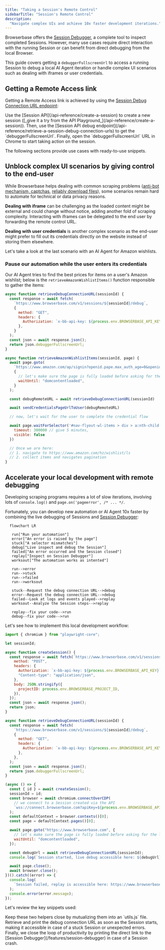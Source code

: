 ```yaml
---
title: "Taking a Session's Remote Control"
sidebarTitle: "Session's Remote Control"
description:
  "Navigate complex UIs and achieve 10x faster development iterations."
---
```


Browserbase offers the [Session Debugger](/features/session-debugger), a
complete tool to inspect completed Sessions. However, many use cases require
direct interaction with the running Session or can benefit from direct debugging
from the local Browser.

This guide covers getting a `debuggerFullscreenUrl` to access a running Session
to debug a local AI Agent iteration or handle complex UI scenarios such as
dealing with iframes or user credentials.

## Getting a Remote Access link

Getting a Remote Access link is achieved by using the
[Session Debug Connection URL endpoint](/api-reference/retrieve-a-session-debug-connection-urls):

<Steps>

<Step title="Start a Session">
  Use the [Session API](/api-reference/create-a-session) to create a new session
  ([_give it a try from the API Playground_](/api-reference/create-a-session)).
</Step>

<Step title="Request a debug connection URL">
  Then, use the [Session API debug
  endpoint](/api-reference/retrieve-a-session-debug-connection-urls) to get the
  `debuggerFullscreenUrl`.
</Step>

<Step title="Open the Session from your local Chrome browser">
  Finally, open the `debuggerFullscreenUrl` URL in Chrome to start taking action
  on the session.
</Step>

</Steps>

The following sections provide use cases with ready-to-use snippets.

## Unblock complex UI scenarios by giving control to the end-user

While Browserbase helps dealing with common scraping problems
([anti-bot mechanism, captchas](/features/stealth-mode),
[reliably download files](/features/sessions#downloading-files)), some scenarios
remain hard to automate for technical or data privacy reasons.

**Dealing with iframe** can be challenging as the loaded content might be
external and could change without notice, adding another fold of scraping
complexity. Interacting with iframes can be delegated to the end user by
forwarding the remote control URL.

**Dealing with user credentials** is another complex scenario as the end-user
might prefer to fill out its credentials directly on the website instead of
storing them elsewhere.

Let's take a look at the last scenario with an AI Agent for Amazon wishlists.

### Pause our automation while the user enters its credentials

Our AI Agent tries to find the best prices for items on a user's Amazon
wishlist; below is the `retrieveAmazonWishlistItems()` function responsible to
gather the items:

```js
async function retrieveDebugConnectionURL(sessionId) {
  const response = await fetch(
    `https://www.browserbase.com/v1/sessions/${sessionId}/debug`,
    {
      method: "GET",
      headers: {
        Authorization: `x-bb-api-key: ${process.env.BROWSERBASE_API_KEY}`,
      },
    }
  );
  const json = await response.json();
  return json.debuggerFullscreenUrl;
}

async function retrieveAmazonWishlistItems(sessionId, page) {
  await page.goto(
    `https://www.amazon.com/ap/signin?openid.pape.max_auth_age=0&openid.return_to=https%3A%2F%2Fwww.amazon.com%2F%3Fref_%3Dnav_signin&openid.identity=http%3A%2F%2Fspecs.openid.net%2Fauth%2F2.0%2Fidentifier_select&openid.assoc_handle=usflex&openid.mode=checkid_setup&openid.claimed_id=http%3A%2F%2Fspecs.openid.net%2Fauth%2F2.0%2Fidentifier_select&openid.ns=http%3A%2F%2Fspecs.openid.net%2Fauth%2F2.0`,
    {
      // let's make sure the page is fully loaded before asking for the live debug URL
      waitUntil: "domcontentloaded",
    }
  );

  const debugRemoteURL = await retrieveDebugConnectionURL(sessionId)

  await sendCredentialsPageUrlToUser(debugRemoteURL)

  // now, let's wait for the user to complete the credential flow

  await page.waitForSelector('#nav-flyout-wl-items > div > a:nth-child(2) > span', {
    timeout: 300000 // give 5 minutes,
    visible: false
  })

  // Once we are here:
  // 1. navigate to https://www.amazon.com/hz/wishlist/ls
  // 2. collect items and navigates pagination
}
```

## Accelerate your local development with remote debugging

Developing scraping programs requires a lot of slow iterations, involving lots
of `console.log()` and `page.on('pageerror', /* ... */`.

Fortunately, you can develop new automation or AI Agent 10x faster by combining
the live debugging of Sessions and
[Session Debugger](/features/session-debugger):

```mermaid
  flowchart LR

   run["Run your automation"]
   error["An error is raised by the page"]
   stuck["A selector mismatches"]
   debug["Live inspect and debug the Session"]
   failed["An error occurred and the Session closed"]
   replay["Inspect on Session Debugger"]
   worksout["The automation works as intented"]

   run-->error
   run-->stuck
   run-->failed
   run-->worksout

   stuck--Request the debug connection URL-->debug
   error--Request the debug connection URL-->debug
   failed--Look at logs and events played-->replay
   worksout--Analyze the Session steps-->replay

   replay--fix your code-->run
   debug--fix your code-->run
```

Let's see how to implement this local development workflow:

```js
import { chromium } from "playwright-core";

let sessionId;

async function createSession() {
  const response = await fetch(`https://www.browserbase.com/v1/sessions`, {
    method: "POST",
    headers: {
      Authorization: `x-bb-api-key: ${process.env.BROWSERBASE_API_KEY}`,
      "Content-type": "application/json",
    },
    body: JSON.stringify({
      projectID: process.env.BROWSERBASE_PROJECT_ID,
    }),
  });
  const json = await response.json();
  return json;
}

async function retrieveDebugConnectionURL(sessionId) {
  const response = await fetch(
    `https://www.browserbase.com/v1/sessions/${sessionId}/debug`,
    {
      method: "GET",
      headers: {
        Authorization: `x-bb-api-key: ${process.env.BROWSERBASE_API_KEY}`,
      },
    },
  );
  const json = await response.json();
  return json.debuggerFullscreenUrl;
}

(async () => {
  const { id } = await createSession();
  sessionId = id;
  const browser = await chromium.connectOverCDP(
    // we connect to a Session created via the API
    `wss://connect.browserbase.com?apiKey=${process.env.BROWSERBASE_API_KEY}&sessionId=${sessionId}`,
  );
  const defaultContext = browser.contexts()[0];
  const page = defaultContext.pages()[0];

  await page.goto("https://www.browserbase.com", {
    // let's make sure the page is fully loaded before asking for the live debug URL
    waitUntil: "domcontentloaded",
  });

  const debugUrl = await retrieveDebugConnectionURL(sessionId);
  console.log(`Session started, live debug accessible here: ${debugUrl}.`);

  await page.close();
  await browser.close();
})().catch((error) => {
  console.log(
    `Session failed, replay is accessible here: https://www.browserbase.com/sessions/${sessionId}.`,
  );
  console.error(error.message);
});
```

Let's review the key snippets used:

<Steps>

<Step title="The createSession() and retrieveDebugConnectionURL() helper">
  Keep these two helpers close by mutualizing them into an `utils.js` file.
</Step>

<Step title="Printing the debug connection URL as soon as the Session is ready">
  Retrieve and print the debug connection URL as soon as the Session starts,
  making it accessible in case of a stuck Session or unexpected errors.
</Step>

<Step title="Print out the Session Debugger link in case of failure">
  Finally, we close the loop of productivity by printing the direct link to the
  [Session Debugger](/features/session-debugger) in case of a Session crash.
</Step>

</Steps>
